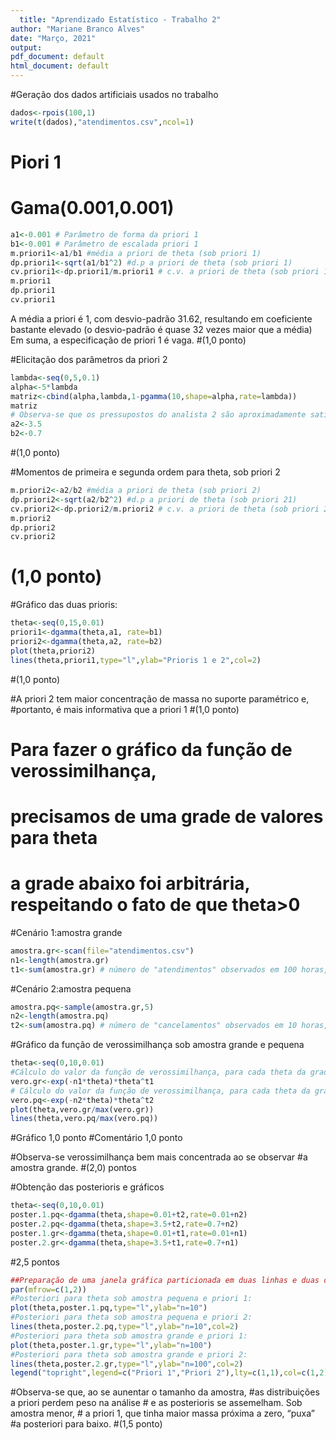 ---
  title: "Aprendizado Estatístico - Trabalho 2"
author: "Mariane Branco Alves"
date: "Março, 2021"
output:
pdf_document: default
html_document: default
---

#Geração dos dados artificiais usados no trabalho
```{r }
dados<-rpois(100,1)
write(t(dados),"atendimentos.csv",ncol=1)
```

###########################################################
# Piori 1
# Gama(0.001,0.001)
###########################################################
```{r }
a1<-0.001 # Parâmetro de forma da priori 1
b1<-0.001 # Parâmetro de escalada priori 1
m.priori1<-a1/b1 #média a priori de theta (sob priori 1)
dp.priori1<-sqrt(a1/b1^2) #d.p a priori de theta (sob priori 1)
cv.priori1<-dp.priori1/m.priori1 # c.v. a priori de theta (sob priori 1)
m.priori1
dp.priori1
cv.priori1
```

A média a priori é 1, com desvio-padrão 31.62, resultando em coeficiente bastante elevado (o desvio-padrão é quase 32 vezes maior que a média)
Em suma, a especificação de priori 1 é vaga.
#(1,0 ponto)

#Elicitação dos parâmetros da priori 2
```{r }
lambda<-seq(0,5,0.1)
alpha<-5*lambda
matriz<-cbind(alpha,lambda,1-pgamma(10,shape=alpha,rate=lambda))
matriz
# Observa-se que os pressupostos do analista 2 são aproximadamente satisfeitos para:
a2<-3.5
b2<-0.7
```
#(1,0 ponto)

#Momentos de primeira e segunda ordem para theta, sob priori 2
```{r }
m.priori2<-a2/b2 #média a priori de theta (sob priori 2)
dp.priori2<-sqrt(a2/b2^2) #d.p a priori de theta (sob priori 21)
cv.priori2<-dp.priori2/m.priori2 # c.v. a priori de theta (sob priori 2)
m.priori2
dp.priori2
cv.priori2
```
# (1,0 ponto)

#Gráfico das duas prioris:
```{r }
theta<-seq(0,15,0.01)
priori1<-dgamma(theta,a1, rate=b1)
priori2<-dgamma(theta,a2, rate=b2)
plot(theta,priori2)
lines(theta,priori1,type="l",ylab="Prioris 1 e 2",col=2)
```


#(1,0 ponto)

#A priori 2 tem maior concentração de massa no suporte paramétrico e,
#portanto, é mais informativa que a priori 1
#(1,0 ponto)

# Para fazer o gráfico da função de verossimilhança,
# precisamos de uma grade de valores para theta
# a grade abaixo foi arbitrária, respeitando o fato de que theta>0

#Cenário 1:amostra grande
```{r }
amostra.gr<-scan(file="atendimentos.csv")
n1<-length(amostra.gr)
t1<-sum(amostra.gr) # número de "atendimentos" observados em 100 horas, selecionadas ao acaso
```


#Cenário 2:amostra pequena
```{r }
amostra.pq<-sample(amostra.gr,5)
n2<-length(amostra.pq)
t2<-sum(amostra.pq) # número de "cancelamentos" observados em 10 horas, selecionadas ao acaso

```



#Gráfico da função de verossimilhança sob amostra grande e pequena
```{r }
theta<-seq(0,10,0.01)
#Cálculo do valor da função de verossimilhança, para cada theta da grade, à luz dos dados da amostra "grande" (n=100, t1)
vero.gr<-exp(-n1*theta)*theta^t1
# Cálculo do valor da função de verossimilhança, para cada theta da grade, à luz dos dados da amostra pequena (n=10, t2)
vero.pq<-exp(-n2*theta)*theta^t2
plot(theta,vero.gr/max(vero.gr))
lines(theta,vero.pq/max(vero.pq))
```
#Gráfico 1,0 ponto
#Comentário 1,0 ponto

#Observa-se verossimilhança bem mais concentrada ao se observar
#a amostra grande.
#(2,0) pontos

#Obtenção das posterioris e gráficos
```{r }
theta<-seq(0,10,0.01)
poster.1.pq<-dgamma(theta,shape=0.01+t2,rate=0.01+n2)
poster.2.pq<-dgamma(theta,shape=3.5+t2,rate=0.7+n2)
poster.1.gr<-dgamma(theta,shape=0.01+t1,rate=0.01+n1)
poster.2.gr<-dgamma(theta,shape=3.5+t1,rate=0.7+n1)
```
#2,5 pontos

```{r }
##Preparação de uma janela gráfica particionada em duas linhas e duas colunas, para acomodar os 4 gráficos que seguem:
par(mfrow=c(1,2))
#Posteriori para theta sob amostra pequena e priori 1:
plot(theta,poster.1.pq,type="l",ylab="n=10")
#Posteriori para theta sob amostra pequena e priori 2:
lines(theta,poster.2.pq,type="l",ylab="n=10",col=2)
#Posteriori para theta sob amostra grande e priori 1:
plot(theta,poster.1.gr,type="l",ylab="n=100")
#Posteriori para theta sob amostra grande e priori 2:
lines(theta,poster.2.gr,type="l",ylab="n=100",col=2)
legend("topright",legend=c("Priori 1","Priori 2"),lty=c(1,1),col=c(1,2))
```

#Observa-se que, ao se aunentar o tamanho da amostra,
#as distribuições a priori perdem peso na análise
# e as posterioris se assemelham. Sob amostra menor,
# a priori 1, que tinha maior massa próxima a zero, "puxa"
#a posteriori para baixo.
#(1,5 ponto)
